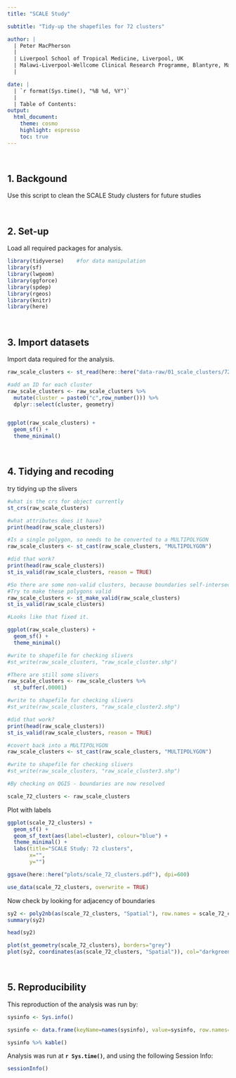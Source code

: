 ```yaml
---
title: "SCALE Study"

subtitle: "Tidy-up the shapefiles for 72 clusters"

author: |
  | Peter MacPherson
  |
  | Liverpool School of Tropical Medicine, Liverpool, UK
  | Malawi-Liverpool-Wellcome Clinical Research Programme, Blantyre, Malawi
  |

date: | 
  | `r format(Sys.time(), "%B %d, %Y")`
  |
  | Table of Contents:
output: 
  html_document:
    theme: cosmo
    highlight: espresso
    toc: true
---
```


<br>

## 1. Backgound

Use this script to clean the SCALE Study clusters for future studies

<br>

## 2. Set-up

Load all required packages for analysis.

```r
library(tidyverse)    #for data manipulation
library(sf)
library(lwgeom)
library(ggforce)
library(spdep)
library(rgeos)
library(knitr)
library(here)

```

<br>

## 3. Import datasets

Import data required for the analysis.

```r

raw_scale_clusters <- st_read(here::here("data-raw/01_scale_clusters/72_clusters_polyg_scale.shp"))

#add an ID for each cluster
raw_scale_clusters <- raw_scale_clusters %>%
  mutate(cluster = paste0("c",row_number())) %>%
  dplyr::select(cluster, geometry)


ggplot(raw_scale_clusters) +
  geom_sf() +
  theme_minimal()

```

<br>

## 4. Tidying and recoding

try tidying up the slivers

```r

#what is the crs for object currently
st_crs(raw_scale_clusters)

#what attributes does it have?
print(head(raw_scale_clusters))

#Is a single polygon, so needs to be converted to a MULTIPOLYGON
raw_scale_clusters <- st_cast(raw_scale_clusters, "MULTIPOLYGON")

#did that work?
print(head(raw_scale_clusters))
st_is_valid(raw_scale_clusters, reason = TRUE)

#So there are some non-valid clusters, because boundaries self-intersect, or have slivers
#Try to make these polygons valid
raw_scale_clusters <- st_make_valid(raw_scale_clusters)
st_is_valid(raw_scale_clusters)

#Looks like that fixed it.

ggplot(raw_scale_clusters) +
  geom_sf() +
  theme_minimal()

#write to shapefile for checking slivers
#st_write(raw_scale_clusters, "raw_scale_cluster.shp")

#There are still some slivers
raw_scale_clusters <- raw_scale_clusters %>%
  st_buffer(.00001) 

#write to shapefile for checking slivers
#st_write(raw_scale_clusters, "raw_scale_cluster2.shp")

#did that work?
print(head(raw_scale_clusters))
st_is_valid(raw_scale_clusters, reason = TRUE)

#covert back into a MULTIPOLYGON
raw_scale_clusters <- st_cast(raw_scale_clusters, "MULTIPOLYGON")

#write to shapefile for checking slivers
#st_write(raw_scale_clusters, "raw_scale_cluster3.shp")

#By checking on QGIS - boundaries are now resolved

scale_72_clusters <- raw_scale_clusters

```

Plot with labels


```r

ggplot(scale_72_clusters) +
  geom_sf() +
  geom_sf_text(aes(label=cluster), colour="blue") +
  theme_minimal() +
  labs(title="SCALE Study: 72 clusters",
       x="",
       y="")

ggsave(here::here("plots/scale_72_clusters.pdf"), dpi=600)

use_data(scale_72_clusters, overwrite = TRUE)

```





Now check by looking for adjacency of boundaries

```r


sy2 <- poly2nb(as(scale_72_clusters, "Spatial"), row.names = scale_72_clusters$cluster, queen=FALSE, snap = 0.0001)
summary(sy2)

head(sy2)

plot(st_geometry(scale_72_clusters), borders="grey")
plot(sy2, coordinates(as(scale_72_clusters, "Spatial")), col="darkgreen", add=TRUE)
```


<br>

## 5. Reproducibility

This reproduction of the analysis was run by: 

```r

sysinfo <- Sys.info()

sysinfo <- data.frame(keyName=names(sysinfo), value=sysinfo, row.names=NULL)

sysinfo %>% kable()
```

Analysis was run at **`r Sys.time()`**, and using the following Session Info:

```r
sessionInfo()
```
